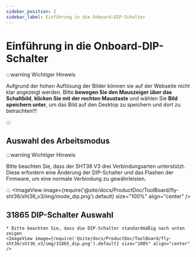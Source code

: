 ```yaml
---
sidebar_position: 2
sidebar_label: Einführung in die Onboard-DIP-Schalter
---
```



# Einführung in die Onboard-DIP-Schalter

:::warning Wichtiger Hinweis

Aufgrund der hohen Auflösung der Bilder können sie auf der Webseite nicht klar angezeigt werden. Bitte **bewegen Sie den Mauszeiger über das Schaltbild**, **klicken Sie mit der rechten Maustaste** und wählen Sie **Bild speichern unter**, um das Bild auf den Desktop zu speichern und dort zu betrachten!!!

:::

## Auswahl des Arbeitsmodus

:::warning Wichtiger Hinweis

Bitte beachten Sie, dass der SHT36 V3 drei Verbindungsarten unterstützt. Diese erfordern eine Änderung der DIP-Schalter und das Flashen der Firmware, um eine normale Verbindung zu gewährleisten.

:::
    <ImageView image={require('@site/docs/ProductDoc/ToolBoard/fly-sht36/sht36_v3/img/mode_dip.png').default} size="100%" align="center" />

## 31865 DIP-Schalter Auswahl

    * Bitte beachten Sie, dass die DIP-Schalter standardmäßig nach unten zeigen
    <ImageView image={require('@site/docs/ProductDoc/ToolBoard/fly-sht36/sht36_v3/img/31865_dip.png').default} size="100%" align="center" />